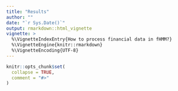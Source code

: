 ```yaml
---
title: "Results"
author: ""
date: "`r Sys.Date()`"
output: rmarkdown::html_vignette
vignette: >
  %\VignetteIndexEntry{How to process financial data in fHMM?}
  %\VignetteEngine{knitr::rmarkdown}
  %\VignetteEncoding{UTF-8}
---
```


```r
knitr::opts_chunk$set(
  collapse = TRUE,
  comment = "#>"
)
```